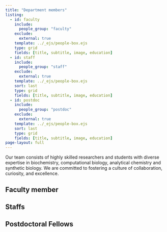 ```yaml
---
title: "Department members"
listing:
  - id: faculty
    include: 
      people_group: "faculty"
    exclude:
      external: true
    template: ../_ejs/people-box.ejs
    type: grid
    fields: [title, subtitle, image, education]
  - id: staff
    include: 
      people_group: "staff"
    exclude:
      external: true
    template: ../_ejs/people-box.ejs
    sort: last
    type: grid
    fields: [title, subtitle, image, education]
  - id: postdoc
    include: 
      people_group: "postdoc"
    exclude:
      external: true
    template: ../_ejs/people-box.ejs
    sort: last    
    type: grid
    fields: [title, subtitle, image, education]
page-layout: full
---
```


Our team consists of highly skilled researchers and students with diverse expertise in biochemistry, computational biology, analytical chemistry and synthetic biology. We are committed to fostering a culture of collaboration, curiosity, and excellence.

## Faculty member


::: {#faculty}
:::


:::{.sand-background}
## Staffs

::: {#staff}
:::

:::

## Postdoctoral Fellows

::: {#postdoc}
:::
